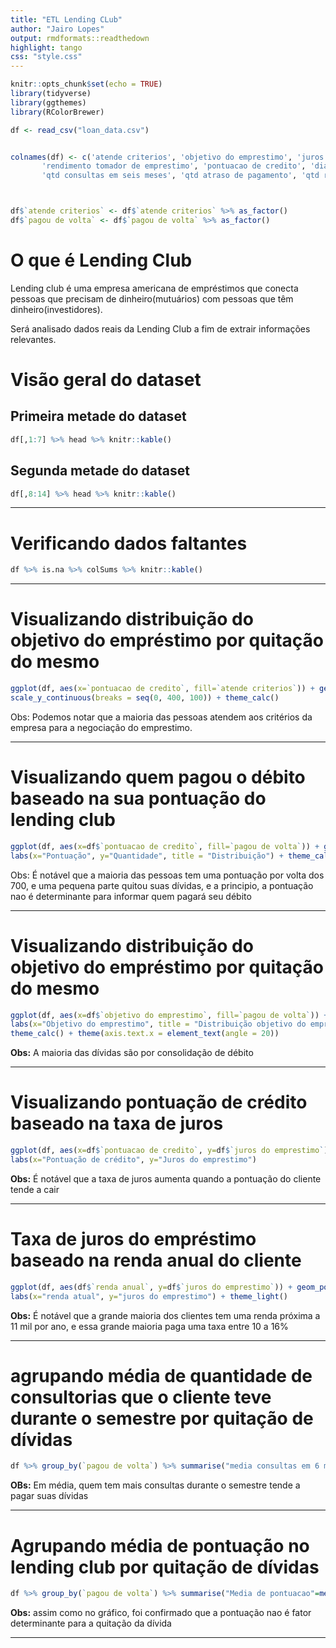 ```yaml
---
title: "ETL Lending CLub"
author: "Jairo Lopes"
output: rmdformats::readthedown
highlight: tango
css: "style.css"
---
```


```r
knitr::opts_chunk$set(echo = TRUE)
library(tidyverse)
library(ggthemes)
library(RColorBrewer)

df <- read_csv("loan_data.csv")


colnames(df) <- c('atende criterios', 'objetivo do emprestimo', 'juros do emprestimo', 'parcelas mensais', 'renda anual',
       'rendimento tomador de emprestimo', 'pontuacao de credito', 'dias com credito', 'quantidade nao paga', 'valor da linha de credito usada',
       'qtd consultas em seis meses', 'qtd atraso de pagamento', 'qtd registros negativos', 'pagou de volta')



df$`atende criterios` <- df$`atende criterios` %>% as_factor()
df$`pagou de volta` <- df$`pagou de volta` %>% as_factor()
```

# O que é Lending Club
Lending club é uma empresa americana de empréstimos que conecta pessoas que precisam de dinheiro(mutuários) com pessoas que têm dinheiro(investidores).

Será analisado dados reais da Lending Club a fim de extrair informações relevantes.




# Visão geral do dataset {.tabset}

## Primeira metade do dataset

```r
df[,1:7] %>% head %>% knitr::kable()
```


## Segunda metade do dataset

```r
df[,8:14] %>% head %>% knitr::kable()
```


___

# Verificando dados faltantes

```r
df %>% is.na %>% colSums %>% knitr::kable()
```


___


# Visualizando distribuição do objetivo do empréstimo por quitação do mesmo

```r
ggplot(df, aes(x=`pontuacao de credito`, fill=`atende criterios`)) + geom_histogram() +
scale_y_continuous(breaks = seq(0, 400, 100)) + theme_calc()
```

Obs: Podemos notar que a maioria das pessoas atendem aos critérios da empresa para a negociação do emprestimo.


___

# Visualizando quem pagou o débito baseado na sua pontuação do lending club


```r
ggplot(df, aes(x=df$`pontuacao de credito`, fill=`pagou de volta`)) + geom_histogram() +
labs(x="Pontuação", y="Quantidade", title = "Distribuição") + theme_calc()
```


Obs: É notável que a maioria das pessoas tem uma pontuação por volta dos 700, e uma pequena parte quitou suas dívidas, e a principio, a pontuação nao é determinante para informar quem pagará seu débito


___


# Visualizando distribuição do objetivo do empréstimo por quitação do mesmo

```r
ggplot(df, aes(x=df$`objetivo do emprestimo`, fill=`pagou de volta`)) + geom_bar(position = "dodge", color="dodgerblue") +
labs(x="Objetivo do emprestimo", title = "Distribuição objetivo do empréstimo", y="Quantidade") +
theme_calc() + theme(axis.text.x = element_text(angle = 20))

```


**Obs:** A maioria das dívidas são por consolidação de débito

___


# Visualizando pontuação de crédito baseado na taxa de juros

```r
ggplot(df, aes(x=df$`pontuacao de credito`, y=df$`juros do emprestimo`)) + geom_point(color="dodgerblue")  +
labs(x="Pontuação de crédito", y="Juros do emprestimo")

```

**Obs:** É notável que a taxa de juros aumenta quando a pontuação do cliente tende a cair


___


# Taxa de juros do empréstimo baseado na renda anual do cliente


```r
ggplot(df, aes(df$`renda anual`, y=df$`juros do emprestimo`)) + geom_point(color="dodgerblue") +
labs(x="renda atual", y="juros do emprestimo") + theme_light()
```

**Obs:** É notável que a grande maioria dos clientes tem uma renda próxima a 11 mil por ano, e essa grande maioria paga uma taxa entre 10 a 16%

___


# agrupando média de quantidade de consultorias que o cliente teve durante o semestre por quitação de dívidas

```r
df %>% group_by(`pagou de volta`) %>% summarise("media consultas em 6 meses"=mean(`qtd consultas em seis meses`)) %>% knitr::kable()
```

**OBs:** Em média, quem tem mais consultas durante o semestre tende a pagar suas dívidas

___

# Agrupando média de pontuação no lending club por quitação de dívidas

```r
df %>% group_by(`pagou de volta`) %>% summarise("Media de pontuacao"=mean(`pontuacao de credito`)) %>% knitr::kable()
```


**Obs:** assim como no gráfico, foi confirmado que a pontuação nao é fator determinante para a quitação da dívida


___






